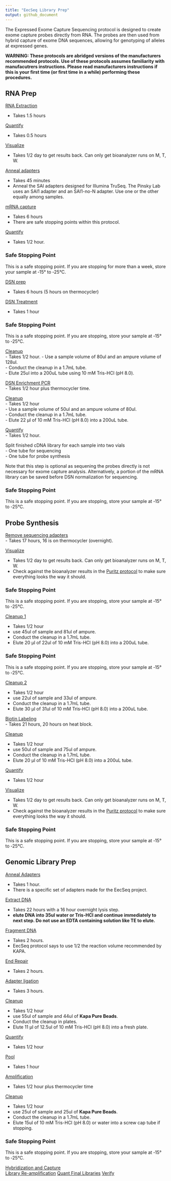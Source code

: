 ```yaml
---
title: "EecSeq Library Prep"
output: github_document
---
```



The Expressed Exome Capture Sequencing protocol is designed to create exome capture probes directly from RNA.  The probes are then used from hybrid capture of exome DNA sequences, allowing for genotyping of alleles at expressed genes.

**WARNING: These protocols are abridged versions of the manufacturers recommended protocols.  Use of these protocols assumes familiarity with manufacutrers instructions.  Please read manufacturers instructions if this is your first time (or first time in a while) performing these procedures.**

## RNA Prep
[RNA Extraction](https://pinskylab.github.io/laboratory/protocols/rna_extraction_tri.nb.html)  

- Takes 1.5 hours  

[Quantify](https://pinskylab.github.io/laboratory/protocols/quant_rna.nb.html)   

- Takes 0.5 hours   

[Visualize](https://pinskylab.github.io/laboratory/protocols/bioanalyzer.nb.html)   

- Takes 1/2 day to get results back.  Can only get bioanalyzer runs on M, T, W.  

[Anneal adapters](https://pinskylab.github.io/laboratory/protocols/anneal.nb.html)  

- Takes 45 minutes  
- Anneal the SAI adapters designed for Illumina TruSeq.  The Pinsky Lab uses an SAI1 adapter and an SAI1-no-N adapter.  Use one or the other equally among samples.
  
  
[mRNA capture](https://pinskylab.github.io/laboratory/protocols/mrna-hyper.nb.html)   

- Takes 6 hours  
- There are safe stopping points within this protocol.  


[Quantify](https://pinskylab.github.io/laboratory/protocols/quant_dna.nb.html)   

- Takes 1/2 hour.

### Safe Stopping Point
This is a safe stopping point. If you are stopping for more than a week, store your sample at ‐15° to ‐25°C.   

[DSN prep](https://pinskylab.github.io/laboratory/protocols/dsn-prep.nb.html)   

- Takes 6 hours (5 hours on thermocycler)  

[DSN Treatment](https://pinskylab.github.io/laboratory/protocols/dsn-treat.nb.html)   

- Takes 1 hour

### Safe Stopping Point
This is a safe stopping point. If you are stopping, store your sample at ‐15° to ‐25°C.

[Cleanup](https://pinskylab.github.io/laboratory/protocols/ampure.nb.html)  
- Takes 1/2 hour.
- Use a sample volume of 80ul and an ampure volume of 128ul.  
- Conduct the cleanup in a 1.7mL tube.  
- Elute 25ul into a 200uL tube using 10 mM Tris-HCl (pH 8.0).  

[DSN Enrichment PCR](https://pinskylab.github.io/laboratory/protocols/dsn-pcr.nb.html)   
- Takes 1/2 hour plus thermocycler time. 

[Cleanup](https://pinskylab.github.io/laboratory/protocols/ampure.nb.html)   
- Takes 1/2 hour  
- Use a sample volume of 50ul and an ampure volume of 80ul.  
- Conduct the cleanup in a 1.7mL tube.  
- Elute 22 μl of 10 mM Tris-HCl (pH 8.0) into a 200uL tube. 

[Quantify](https://pinskylab.github.io/laboratory/protocols/quant_dna.nb.html)   
- Takes 1/2 hour.

Split finished cDNA library for each sample into two vials  
- One tube for sequencing  
- One tube for probe synthesis  

Note that this step is optional as sequening the probes directly is not necessary for exome capture analysis. Alternatively, a portion of the mRNA library can be saved before DSN normalization for sequencing.

### Safe Stopping Point 
This is a safe stopping point. If you are stopping, store your sample at ‐15° to ‐25°C.

## Probe Synthesis
[Remove sequencing adapters](https://pinskylab.github.io/laboratory/protocols/remove-adapters_eecseq.nb.html)  
- Takes 17 hours, 16 is on thermocycler (overnight). 

[Visualize](https://pinskylab.github.io/laboratory/protocols/bioanalyzer.nb.html)   

- Takes 1/2 day to get results back.  Can only get bioanalyzer runs on M, T, W.  
- Check against the bioanalyzer results in the [Puritz protocol](https://github.com/jpuritz/EecSeq/blob/master/Protocol.md#probe-synthesis) to make sure everything looks the way it should.

### Safe Stopping Point
This is a safe stopping point. If you are stopping, store your sample at ‐15° to ‐25°C.   

[Cleanup 1](https://pinskylab.github.io/laboratory/protocols/ampure.nb.html)  

- Takes 1/2 hour  
- use 45ul of sample and 81ul of ampure.  
- Conduct the cleanup in a 1.7mL tube.  
- Elute 20 μl of 22ul of 10 mM Tris-HCl (pH 8.0) into a 200uL tube. 
  

### Safe Stopping Point
This is a safe stopping point. If you are stopping, store your sample at ‐15° to ‐25°C. 

[Cleanup 2](https://pinskylab.github.io/laboratory/protocols/ampure.nb.html)  

- Takes 1/2 hour  
- use 22ul of sample and 33ul of ampure.  
- Conduct the cleanup in a 1.7mL tube.  
- Elute 30 μl of 31ul of 10 mM Tris-HCl (pH 8.0) into a 200uL tube. 
  
[Biotin Labeling](https://pinskylab.github.io/laboratory/protocols/biotin_eecseq.nb.html)  
- Takes 21 hours, 20 hours on heat block.  

[Cleanup](https://pinskylab.github.io/laboratory/protocols/ampure.nb.html)  

- Takes 1/2 hour  
- use 50ul of sample and 75ul of ampure.  
- Conduct the cleanup in a 1.7mL tube.  
- Elute 20 μl of 10 mM Tris-HCl (pH 8.0) into a 200uL tube.  

[Quantify](https://pinskylab.github.io/laboratory/protocols/quant_dna.nb.html)  

- Takes 1/2 hour

[Visualize](https://pinskylab.github.io/laboratory/protocols/bioanalyzer.nb.html)  

- Takes 1/2 day to get results back.  Can only get bioanalyzer runs on M, T, W.   
- Check against the bioanalyzer results in the [Puritz protocol](https://github.com/jpuritz/EecSeq/blob/master/Protocol.md#probe-synthesis) to make sure everything looks the way it should.  

### Safe Stopping Point
This is a safe stopping point. If you are stopping, store your sample at ‐15° to ‐25°C.

## Genomic Library Prep
[Anneal Adapters](https://pinskylab.github.io/laboratory/protocols/anneal.nb.html)  

- Takes 1 hour.  
- There is a specific set of adapters made for the EecSeq project.  
    
[Extract DNA](https://pinskylab.github.io/laboratory/protocols/dna_extraction_ali.nb.html)  

- Takes 22 hours with a 16 hour overnight lysis step.  
- **elute DNA into 35ul water or Tris-HCl and continue immediately to next step.  Do not use an EDTA containing solution like TE to elute.**    

[Fragment DNA](https://pinskylab.github.io/laboratory/protocols/kapa-hyper.nb.html)  

- Takes 2 hours.  
- EecSeq protocol says to use 1/2 the reaction volume recommended by KAPA.
    
[End Repair](https://pinskylab.github.io/laboratory/protocols/end-repair.nb.html)  

- Takes 2 hours.  

[Adapter ligation](https://pinskylab.github.io/laboratory/protocols/ligation_eecseq.nb.html)  

- Takes 3 hours.  

[Cleanup](https://pinskylab.github.io/laboratory/protocols/ampure.nb.html)  

- Takes 1/2 hour  
- use 55ul of sample and 44ul of **Kapa Pure Beads**.  
- Conduct the cleanup in plates.  
- Elute 11 μl of 12.5ul of 10 mM Tris-HCl (pH 8.0) into a fresh plate.

[Quantify](https://pinskylab.github.io/laboratory/protocols/quant_dna.nb.html)  

- Takes 1/2 hour 

[Pool](https://pinskylab.github.io/laboratory/protocols/pool.nb.html)  

- Takes 1 hour

[Amplification](https://pinskylab.github.io/laboratory/protocols/lib-amp_eecseq.nb.html)  

- Takes 1/2 hour plus thermocycler time

[Cleanup](https://pinskylab.github.io/laboratory/protocols/ampure.nb.html)  

- Takes 1/2 hour  
- use 25ul of sample and 25ul of **Kapa Pure Beads**.  
- Conduct the cleanup in a 1.7mL tube.  
- Elute 15ul of 10 mM Tris-HCl (pH 8.0) or water into a screw cap tube if stopping.

### Safe Stopping Point
This is a safe stopping point. If you are stopping, store your sample at ‐15° to ‐25°C.


[Hybridization and Capture](https://pinskylab.github.io/laboratory/protocols/hybridization_eecseq.nb.html)  
[Library Re-amplification](https://pinskylab.github.io/laboratory/protocols/lib-reamp_eecseq.nb.html) 
[Quant Final Libraries](https://pinskylab.github.io/laboratory/protocols/quant_dna.nb.html)
[Verify](https://pinskylab.github.io/laboratory/protocols/bioanalyzer.nb.html) 


